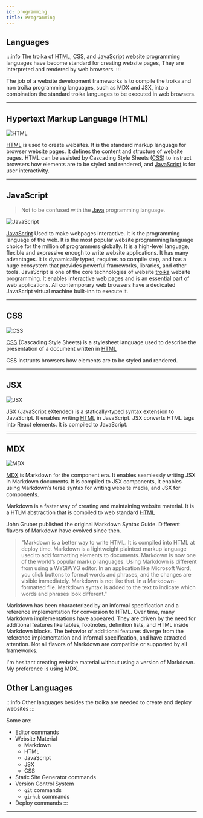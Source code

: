 ```yaml
---
id: programming
title: Programming
---
```


## Languages

:::info
The troika of [HTML](https://developer.mozilla.org/en-US/docs/Web/HTML), [CSS](https://developer.mozilla.org/en-US/docs/Web/CSS), and [JavaScript](https://developer.mozilla.org/en-US/docs/Web/JavaScript) website programming languages have become standard for creating website pages, They are interpreted and rendered by web browsers.
:::

The job of a website development frameworks is to compile the troika and non troika programming languages, such as MDX and JSX, into a combination the standard troika languages to be executed in web browsers.

---

## Hypertext Markup Language (HTML)

![HTML](/img/HTML5logo.png)

[HTML](https://developer.mozilla.org/en-US/docs/Web/HTML) is used to create websites. It is the standard markup language for browser website pages. It defines the content and structure of website pages. HTML can be assisted by Cascading Style Sheets ([CSS](https://developer.mozilla.org/en-US/docs/Web/CSS)) to instruct browsers how elements are to be styled and rendered, and [JavaScript](https://developer.mozilla.org/en-US/docs/Web/JavaScript) is for user interactivity.

---

## JavaScript

> Not to be confused with the [Java](https://www.java.com/en/download/help/whatis_java.html) programming language.

![JavaScript](/img/JavaScript.png)

[JavaScript](https://developer.mozilla.org/en-US/docs/Web/JavaScript) Used to make webpages interactive. It is the programming language of the web. It is the most popular website programming language choice for the million of programmers globally. It is a high-level language, flexible and expressive enough to write website applications. It has many advantages. It is dynamically typed, requires no compile step, and has a huge ecosystem that provides powerful frameworks, libraries, and other tools. JavaScript is one of the core technologies of website [troika](http://localhost:3000/docs/programming#languages) website programming. It enables interactive web pages and is an essential part of web applications. All contemporary web browsers have a dedicated JavaScript virtual machine built-inn to execute it.

---

## CSS

![CSS](/img/CSS3logo.png)

[CSS](https://developer.mozilla.org/en-US/docs/Web/CSS) (Cascading Style Sheets) is a stylesheet language used to describe the presentation of a document written in [HTML](https://developer.mozilla.org/en-US/docs/Web/HTML)

CSS instructs browsers how elements are to be styled and rendered.

---

## JSX

![JSX](/img/jsxlogo.png)

[JSX](https://reactjs.org/docs/introducing-jsx.html#Next.js-focus-wrapper) (JavaScript eXtended) is a statically-typed syntax extension to JavaScript. It enables writing [HTML](https://developer.mozilla.org/en-US/docs/Web/HTML) in JavaScript. JSX converts HTML tags into React elements. It is compiled to JavaScript.

---

## MDX

![MDX](/img/mdxLogo.png)

[MDX](https://mdxjs.com/) is Markdown for the component era. It enables seamlessly writing JSX in Markdown documents. It is compiled to JSX components, It enables using Markdown’s terse syntax for writing website media, and JSX for components.

Markdown is a faster way of creating and maintaining website material. It is a HTLM abstraction that is compiled to web standard [HTML](https://developer.mozilla.org/en-US/docs/Web/HTML)

John Gruber published the original Markdown Syntax Guide. Different flavors of Markdown have evolved since then.

> "Markdown is a better way to write HTML. It is compiled into HTML at deploy time. Markdown is a lightweight plaintext markup language used to add formatting elements to documents. Markdown is now one of the world’s popular markup languages. Using Markdown is different from using a WYSIWYG editor. In an application like Microsoft Word, you click buttons to format words and phrases, and the changes are visible immediately. Markdown is not like that. In a Markdown-formatted file. Markdown syntax is added to the text to indicate which words and phrases look different."

Markdown has been characterized by an informal specification and a reference implementation for conversion to HTML. Over time, many Markdown implementations have appeared. They are driven by the need for additional features like tables, footnotes, definition lists, and HTML inside Markdown blocks. The behavior of additional features diverge from the reference implementation and informal specification, and have attracted attention. Not all flavors of Markdown are compatible or supported by all frameworks.

I'm hesitant creating website material without using a version of Markdown. My preference is using MDX.


## Other Languages

:::info
Other languages besides the troika are needed to create and deploy websites
:::

Some are:
- Editor commands
- Website Material
	- Markdown 
	- HTML
	- JavaScript
	- JSX
	- CSS
- Static Site Generator commands
- Version Control System
	- `git` commands
	- `girhub` commands
- Deploy commands
:::



---
